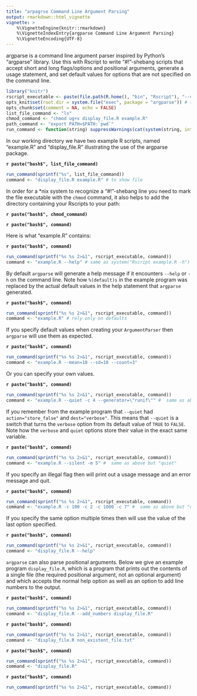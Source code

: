 ```yaml
---
title: "arpagrse Command Line Argument Parsing"
output: rmarkdown::html_vignette
vignette: >
    %\VignetteEngine{knitr::rmarkdown}
    %\VignetteIndexEntry{argparse Command Line Argument Parsing}
    %\VignetteEncoding{UTF-8}
---
```


argparse is a command line argument parser inspired by Python's "argparse" library.  Use this with Rscript to write "#!"-shebang scripts that accept short and long flags/options and positional arguments, generate a usage statement, and set default values for options that are not specified on the command line.

```r
library("knitr")
rscript_executable <- paste(file.path(R.home(), "bin", "Rscript"), "--vanilla")
opts_knit$set(root.dir = system.file("exec", package = "argparse")) # to access the "Rscript files"
opts_chunk$set(comment = NA, echo = FALSE)
list_file_command <- "ls"
chmod_command <- "chmod ug+x display_file.R example.R"
path_command <- "export PATH=$PATH:`pwd`"
run_command <- function(string) suppressWarnings(cat(system(string, intern = TRUE), sep = "\n"))
```

In our working directory we have two example R scripts, named "example.R" and "display_file.R" illustrating the use of the argparse package.

**`r paste("bash$", list_file_command)`**
```r
run_command(sprintf("%s", list_file_command))
command <- "display_file.R example.R" # to show file
```

In order for a \*nix system to recognize a "\#!"-shebang line you need to mark the file executable with the ``chmod`` command, it also helps to add the directory containing your Rscripts to your path:

**`r paste("bash$", chmod_command)`**

**`r paste("bash$", command)`**

Here is what "example.R" contains:

**`r paste("bash$", command)`**
```r
run_command(sprintf("%s %s 2>&1", rscript_executable, command))
command <- "example.R --help" # same as system("Rscript example.R -h")
```

By default ``argparse`` will generate a help message if it encounters ``--help`` or ``-h`` on the command line.  Note how ``%(default)s`` in the example program was replaced by the actual default values in the help statement that ``argparse`` generated.

**`r paste("bash$", command)`**
```r
run_command(sprintf("%s %s 2>&1", rscript_executable, command))
command <- "example.R" # rely only on defaults
```

If you specify default values when creating your ``ArgumentParser`` then ``argparse`` will use them as expected.

**`r paste("bash$", command)`**
```r
run_command(sprintf("%s %s 2>&1", rscript_executable, command))
command <- "example.R --mean=10 --sd=10 --count=3"
```

Or you can specify your own values.

**`r paste("bash$", command)`**
```r
run_command(sprintf("%s %s 2>&1", rscript_executable, command))
command <- "example.R --quiet -c 4 --generator=\"runif\"" #  same as above but "quiet"
```

If you remember from the example program that ``--quiet`` had ``action="store_false"`` and 
``dest="verbose"``.  This means that ``--quiet`` is a switch that turns the ``verbose`` option from its default value of ``TRUE`` to ``FALSE``.  Note how the ``verbose`` and ``quiet`` options store their value in the exact same variable.

**`r paste("bash$", command)`**
```r
run_command(sprintf("%s %s 2>&1", rscript_executable, command))
command <- "example.R --silent -m 5" #  same as above but "quiet"
```

If you specify an illegal flag then \emph{argparse} will print out a usage message and an error message and quit.  

**`r paste("bash$", command)`**
```r
run_command(sprintf("%s %s 2>&1", rscript_executable, command))
command <- "example.R -c 100 -c 2 -c 1000 -c 7" #  same as above but "quiet"
```

If you specify the same option multiple times then \emph{argparse} will use the value of the last option specified. 

**`r paste("bash$", command)`**
```r
run_command(sprintf("%s %s 2>&1", rscript_executable, command))
command <- "display_file.R --help"
```

``argparse`` can also parse positional arguments.  Below we give an example program ``display_file.R``, which is a program that prints out the contents of a single file (the required positional argument, not an optional argument) and which accepts the normal help option as well as an option to add line numbers to the output.

**`r paste("bash$", command)`**
```r
run_command(sprintf("%s %s 2>&1", rscript_executable, command))
command <- "display_file.R --add_numbers display_file.R"
```

**`r paste("bash$", command)`**
```r
run_command(sprintf("%s %s 2>&1", rscript_executable, command))
command <- "display_file.R non_existent_file.txt"
```
**`r paste("bash$", command)`**
```r
run_command(sprintf("%s %s 2>&1", rscript_executable, command))
command <- "display_file.R"
```
**`r paste("bash$", command)`**
```r
run_command(sprintf("%s %s 2>&1", rscript_executable, command))
```
